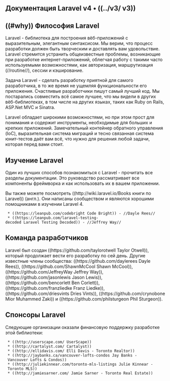 == Документация Laravel v4 • ((../v3/ v3)) ==

{{BRIEF docs4}}

== ((#why)) Философия Laravel ==
{{TOC}}

Laravel - библиотека для построения вёб-приложений с выразительным, элегантным синтаксисом. Мы верим, что процесс разработки должен быть творческим и доставлять вам удовольствие. Laravel стремится устранить общеизвестные проблемы, возникающие при разработке интернет-приложений, облегчая работу с такими часто используемыми возможностями, как авторизация, маршрутизация (//routine//), сессии и кэширование.

Задача Laravel - сделать разработку приятной для самого разработчика, в то же время не ущемляя функциональности его приложения. Счастливые разработчики пишут самый лучший код. Мы постарались совместить всё самое лучшее, что мы видели в других вёб-библиотеках, в том числе на других языках, таких как Ruby on Rails, ASP.Net MVC и Sinatra.

Laravel обладает широкими возможностями, но при этом прост для понимания и содержит инструменты, необходимые для больших и крепких приложений. Замечательный контейнер обратного управления (IoC), выразительная система миграций и тесно связанная система юнит-тестов даёт вам всё, что нужно для решения любой задачи, которая перед вами стоит.

== Изучение Laravel ==
Один из лучших способов познакомиться с Laravel - прочитать все разделы документации. Это руководство рассматривает все компоненты фреймворка и как использовать их в вашем приложении.

Вы также можете посмотреть ((http://wiki.laravel.io/Books книги по Laravel)) (англ.). Они написаны сообществом и являются хорошими помощниками в изучении Laravel 4.

  * ((https://leanpub.com/codebright Code Bright)) - //Dayle Rees//
  * ((https://leanpub.com/laravel-testing-decoded Laravel Testing Decoded)) - //Jeffrey Way//

== Команда разработчиков ==
Laravel был создан ((https://github.com/taylorotwell Taylor Otwell)), который продолжает вести его разработку по сей день. Другие известные члены сообщества: ((https://github.com/daylerees Dayle Rees)), ((https://github.com/ShawnMcCool Shawn McCool)), ((https://github.com/JeffreyWay Jeffrey Way)), ((https://github.com/jasonlewis Jason Lewis)), ((https://github.com/bencorlett Ben Corlett)), ((https://github.com/franzliedke Franz Liedke)), ((https://github.com/driesvints Dries Vints)), ((https://github.com/crynobone Mior Muhammed Zaki)) и ((https://github.com/philsturgeon Phil Sturgeon)).

== Спонсоры Laravel ==
Следующие организации оказали финансовую поддержку разработке этой библиотеки:
  * ((http://userscape.com/ UserScape))
  * ((http://cartalyst.com/ Cartalyst))
  * ((http://ellidavis.com/ Elli Davis - Toronto Realtor))
  * ((http://jaybanks.ca/vancouver-lofts-condos Jay Banks - Vancouver Lofts & Condos))
  * ((http://juliekinnear.com/toronto-mls-listings Julie Kinnear - Toronto MLS))
  * ((http://jamiesarner.com/ Jamie Sarner - Toronto Real Estate))
